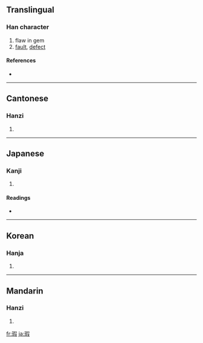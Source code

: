==Translingual==

===Han character===
{{Han char|rn=96|rad=玉|as=09|sn=13|four=1714<sub>7</sub>|canj=一土口尸水 (MGRSE)}}

# flaw in gem
# [[fault]], [[defect]]

====References====
* {{Han ref|kx=0737.180|dkj=21120|dj=1148.180|hdz=21128.140|uh=7455|ud=29781|bh=B7E5|bd=47077}}

----

==Cantonese==

===Hanzi===
{{yue-hanzi|jyut=|y=ha4}}

# {{defn|Cantonese}}

----

==Japanese==

===Kanji===
{{ja-kanji|grade=|rs=玉09}}

# {{defn|Japanese}}

====Readings====
* {{ja-readings|on=[[か]] (ka)|kun=[[きず]] (kizu), [[なんぞ]] (nanzo)|nanori=}}

----

==Korean==

===Hanja===
{{ko-hanja|hangeul=하|eumhun=|rv=ha|mr=ha|y=ha}}

# {{defn|Korean}}

----

==Mandarin==

===Hanzi===
{{cmn-hanzi|pin=[[xiá]] ([[xia2]])|wg=hsia<sup>2</sup>}}

# {{defn|Mandarin}}

[[fr:瑕]]
[[ja:瑕]]